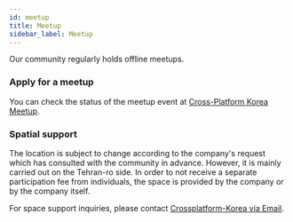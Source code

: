 ```yaml
---
id: meetup
title: Meetup
sidebar_label: Meetup
---
```



Our community regularly holds offline meetups.

<AdFitMobileBanner
  unit="DAN-YpcHf9p49U5ykXi8"
  className="adfit-top-mobile"
/>

### Apply for a meetup

You can check the status of the meetup event at [Cross-Platform Korea Meetup](https://www.meetup.com/crossplatformkorea).

### Spatial support

The location is subject to change according to the company's request which has consulted with the community in advance. However, it is mainly carried out on the Tehran-ro side.
In order to not receive a separate participation fee from individuals, the space is provided by the company or by the company itself.

For space support inquiries, please contact [Crossplatform-Korea via Email](mailto:crossplatformkorea@gmail.com).
